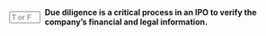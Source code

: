 ::: {.question-block}

<form onsubmit="event.preventDefault(); checkAnswerBox('q24','T')" style="display: flex; align-items: center; gap: 8px;">
<input type="text" id="q24" name="q24" maxlength="1" placeholder="T or F"
         style="width: 55px;" data-correct-answer="T" /> <label for="q24"><strong>Due diligence is a critical process in an IPO to verify the company's financial and legal information.</strong></label>
</form>

<div id="feedback-q24" class="feedback" data-status="" style="display:none;">
The sentence is TRUE.
</div>
:::

